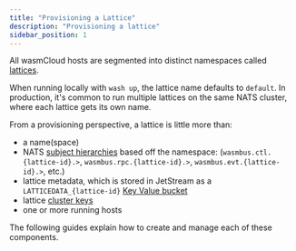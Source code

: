 ```yaml
---
title: "Provisioning a Lattice"
description: "Provisioning a lattice"
sidebar_position: 1
---
```


All wasmCloud hosts are segmented into distinct namespaces called [lattices](/docs/concepts/lattice).

When running locally with `wash up`, the lattice name defaults to `default`. In production, it's common to run multiple lattices on the same NATS cluster, where each lattice gets its own name.

From a provisioning perspective, a lattice is little more than:

- a name(space)
- NATS [subject hierarchies](https://docs.nats.io/nats-concepts/subjects) based off the namespace: (`wasmbus.ctl.{lattice-id}.>`, `wasmbus.rpc.{lattice-id}.>`, `wasmbus.evt.{lattice-id}.>`, etc.)
- lattice metadata, which is stored in JetStream as a `LATTICEDATA_{lattice-id}` [Key Value bucket](https://docs.nats.io/using-nats/developer/develop_jetstream/kv)
- lattice [cluster keys](/docs/deployment/security/zero-trust-invocations)
- one or more running hosts

The following guides explain how to create and manage each of these components.


<DocCardList />
